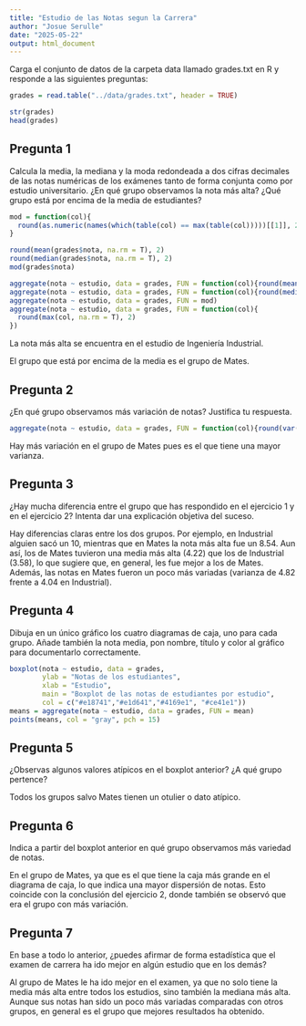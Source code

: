 ```yaml
---
title: "Estudio de las Notas segun la Carrera"
author: "Josue Serulle"
date: "2025-05-22"
output: html_document
---
```


Carga el conjunto de datos de la carpeta data llamado grades.txt en R y responde a las siguientes preguntas:

```r
grades = read.table("../data/grades.txt", header = TRUE)

str(grades)
head(grades)
```

## Pregunta 1

Calcula la media, la mediana y la moda redondeada a dos cifras decimales de las notas numéricas de los
exámenes tanto de forma conjunta como por estudio universitario. ¿En qué grupo observamos la nota más
alta? ¿Qué grupo está por encima de la media de estudiantes?

```r
mod = function(col){
  round(as.numeric(names(which(table(col) == max(table(col)))))[[1]], 2)
}

round(mean(grades$nota, na.rm = T), 2)
round(median(grades$nota, na.rm = T), 2)
mod(grades$nota)

aggregate(nota ~ estudio, data = grades, FUN = function(col){round(mean(col, na.rm = T), 2)})
aggregate(nota ~ estudio, data = grades, FUN = function(col){round(median(col, na.rm = T), 2)})
aggregate(nota ~ estudio, data = grades, FUN = mod)
aggregate(nota ~ estudio, data = grades, FUN = function(col){
  round(max(col, na.rm = T), 2)
})
```

La nota más alta se encuentra en el estudio de Ingeniería Industrial.

El grupo que está por encima de la media es el grupo de Mates.

## Pregunta 2

¿En qué grupo observamos más variación de notas? Justifica tu respuesta.

```r
aggregate(nota ~ estudio, data = grades, FUN = function(col){round(var(col, na.rm = T), 2)})
```

Hay más variación en el grupo de Mates pues es el que tiene una mayor varianza.

## Pregunta 3

¿Hay mucha diferencia entre el grupo que has respondido en el ejercicio 1 y en el ejercicio 2? Intenta dar una explicación objetiva del suceso.

Hay diferencias claras entre los dos grupos. Por ejemplo, en Industrial alguien sacó un 10, mientras que en Mates la nota más alta fue un 8.54. Aun así, los de Mates tuvieron una media más alta (4.22) que los de Industrial (3.58), lo que sugiere que, en general, les fue mejor a los de Mates. Además, las notas en Mates fueron un poco más variadas (varianza de 4.82 frente a 4.04 en Industrial).

## Pregunta 4

Dibuja en un único gráfico los cuatro diagramas de caja, uno para cada grupo. Añade también la nota media, pon nombre, título y color al gráfico para documentarlo correctamente.

```r
boxplot(nota ~ estudio, data = grades, 
        ylab = "Notas de los estudiantes", 
        xlab = "Estudio",
        main = "Boxplot de las notas de estudiantes por estudio",
        col = c("#e18741","#e1d641","#4169e1", "#ce41e1"))
means = aggregate(nota ~ estudio, data = grades, FUN = mean)
points(means, col = "gray", pch = 15)
```

## Pregunta 5

¿Observas algunos valores atípicos en el boxplot anterior? ¿A qué grupo pertence?

Todos los grupos salvo Mates tienen un otulier o dato atípico.

## Pregunta 6

Indica a partir del boxplot anterior en qué grupo observamos más variedad de notas.

En el grupo de Mates, ya que es el que tiene la caja más grande en el diagrama de caja, lo que indica una mayor dispersión de notas. Esto coincide con la conclusión del ejercicio 2, donde también se observó que era el grupo con más variación.

## Pregunta 7

En base a todo lo anterior, ¿puedes afirmar de forma estadística que el examen de carrera ha ido mejor en algún estudio que en los demás?

Al grupo de Mates le ha ido mejor en el examen, ya que no solo tiene la media más alta entre todos los estudios, sino también la mediana más alta. Aunque sus notas han sido un poco más variadas comparadas con otros grupos, en general es el grupo que mejores resultados ha obtenido.